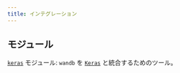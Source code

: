 ```yaml
---
title: インテグレーション
---
```


## モジュール

[`keras`](/ja/models/ref/python/integrations/keras/) モジュール: `wandb` を [`Keras`](https://keras.io/) と統合するためのツール。